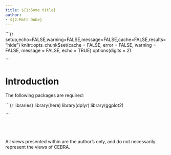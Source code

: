```yaml
---
title: ${1:Some title}
author:
- ${2:Matt Dube}
---
```


<!-- Time-stamp: <> -->

\`\`\`{r setup,echo=FALSE,warning=FALSE,message=FALSE,cache=FALSE,results="hide"}
knitr::opts_chunk$set(cache = FALSE, error = FALSE, warning = FALSE,
                      message = FALSE, echo = TRUE)
options(digits = 2)

\`\`\`

# Introduction

The following packages are required:

\`\`\`{r libraries}
library(here)
library(dplyr)
library(ggplot2)

\`\`\`

<p>
  <br><br><br>
  All views presented within are the author's only, and do not necessarily represent the views of CEBRA.
  <br><br>
</p>
